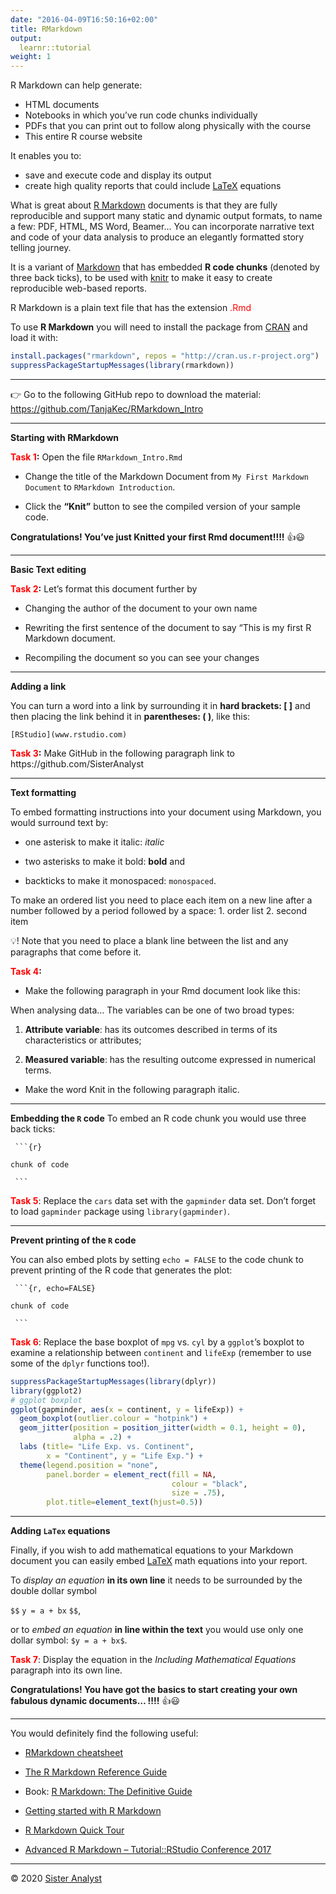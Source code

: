 ```yaml
---
date: "2016-04-09T16:50:16+02:00"
title: RMarkdown
output: 
  learnr::tutorial
weight: 1
---
```


R Markdown can help generate:

- HTML documents
- Notebooks in which you’ve run code chunks individually
- PDFs that you can print out to follow along physically with the course
- This entire R course website

It enables you to:

- save and execute code and display its output
- create high quality reports that could include [LaTeX](https://www.latex-project.org/) equations

What is great about [R Markdown](https://rmarkdown.rstudio.com/) documents is that they are fully reproducible and support many static and dynamic output formats, to name a few: PDF, HTML, MS Word, Beamer...  You can incorporate narrative text and code of your data analysis to produce an elegantly formatted story telling journey.

It is a variant of [Markdown](https://daringfireball.net/projects/markdown/) that has embedded **R code chunks** (denoted by three back ticks), to be used with [knitr](https://yihui.name/knitr/) to make it easy to create reproducible web-based reports. 

R Markdown is a plain text file that has the extension <span style="color:red">.Rmd</span>

To use **R Markdown** you will need to install the package from [CRAN](https://cran.r-project.org/) and load it with:

```r
install.packages("rmarkdown", repos = "http://cran.us.r-project.org")
suppressPackageStartupMessages(library(rmarkdown))
```

---

👉 Go to the following GitHub repo to download the material: <https://github.com/TanjaKec/RMarkdown_Intro>

---

**Starting with RMarkdown**

**<span style="color:red">Task 1</span>:**
Open the file `RMarkdown_Intro.Rmd`

- Change the title of the Markdown Document from `My First Markdown Document` to `RMarkdown Introduction`.

-  Click the **"Knit"** button to see the compiled version of your sample code.


**Congratulations! You’ve just Knitted your first Rmd document!!!!** 👍😃

---

**Basic Text editing**

**<span style="color:red">Task 2</span>:**
Let’s format this document further by

- Changing the author of the document to your own name

- Rewriting the first sentence of the document to say "This is my first R Markdown document.

- Recompiling the document so you can see your changes

---

**Adding a link**

You can turn a word into a link by surrounding it in **hard brackets: [ ]** and then placing the link behind it in **parentheses: ( )**, like this:

`[RStudio](www.rstudio.com)`

**<span style="color:red">Task 3</span>:**
Make GitHub in the following paragraph link to https://github.com/SisterAnalyst

---

**Text formatting** 

To embed formatting instructions into your document using Markdown, you
would surround text by:

- one asterisk to make it italic: *italic*

- two asterisks to make it bold: **bold** and

- backticks to make it monospaced: `monospaced`.

To make an ordered list you need to place each item on a new line after a
number followed by a period followed by a space:
1. order list
2. second item

💡! Note that you need to place a blank line between the list and any paragraphs
that come before it.

**<span style="color:red">Task 4</span>:**

- Make the following paragraph in your Rmd document look like this:

When analysing data... The variables can be one of two broad types:

1) **Attribute variable**: has its outcomes described in terms of its characteristics or
attributes;

2) **Measured variable**: has the resulting outcome expressed in numerical terms.

- Make the word Knit in the following paragraph italic.

---

**Embedding the `R` code** 
To embed an R code chunk you would use three back ticks:

<p><code  class="r"> ```{r} </code>

` chunk of code`

<p><code  class="r"> ``` </code>

**<span style="color:red">Task 5</span>**: Replace the `cars` data set with the `gapminder` data set. Don't forget to load `gapminder` package using `library(gapminder)`.

---

**Prevent printing of the `R` code**

You can also embed plots by setting `echo = FALSE` to the code chunk to
prevent printing of the R code that generates the plot:

<p><code  class="r"> ```{r, echo=FALSE} </code>

` chunk of code`

<p><code  class="r"> ``` </code>

**<span style="color:red">Task 6</span>**: Replace the base boxplot of `mpg` vs. `cyl` by a `ggplot`'s boxplot to examine a relationship between `continent` and `lifeExp` (remember to use some of the `dplyr` functions too!).


```r
suppressPackageStartupMessages(library(dplyr))
library(ggplot2)
# ggplot boxplot
ggplot(gapminder, aes(x = continent, y = lifeExp)) +
  geom_boxplot(outlier.colour = "hotpink") +
  geom_jitter(position = position_jitter(width = 0.1, height = 0), 
              alpha = .2) +
  labs (title= "Life Exp. vs. Continent", 
        x = "Continent", y = "Life Exp.") +
  theme(legend.position = "none", 
        panel.border = element_rect(fill = NA, 
                                    colour = "black",
                                    size = .75),
        plot.title=element_text(hjust=0.5))    
```

---

**Adding `LaTex` equations**

Finally, if you wish to add mathematical equations to your Markdown document you can easily embed [LaTeX]( LaTeX ) math equations into your report.

To *display an equation* **in its own line** it needs to be surrounded by the double dollar symbol

`$$` `y = a + bx` `$$`, 

or to *embed an equation* **in line within the text** you would use only one dollar symbol: `$y = a + bx$`.

**<span style="color:red">Task 7</span>**: Display the equation in the *Including Mathematical Equations* paragraph into its own line.


**Congratulations! You have got the basics to start creating your own fabulous dynamic documents… !!!!** 👍😃

---

You would definitely find the following useful:

- [RMarkdown cheatsheet](https://www.rstudio.com/wp-content/uploads/2016/03/rmarkdown-cheatsheet-2.0.pdf)

- [The R Markdown Reference Guide](https://www.rstudio.com/wp-content/uploads/2015/03/rmarkdown-reference.pdf)

- Book: [R Markdown: The Definitive Guide](https://bookdown.org/yihui/rmarkdown/)

- [Getting started with R Markdown](https://www.rstudio.com/resources/webinars/getting-started-with-r-markdown/)

- [R Markdown Quick Tour](https://rmarkdown.rstudio.com/authoring_quick_tour.html)

- [Advanced R Markdown – Tutorial::RStudio Conference 2017](https://www.rstudio.com/resources/videos/advanced-r-markdown-tutorial/)


-----------------------------
© 2020 [Sister Analyst](https://sisteranalyst.org)
